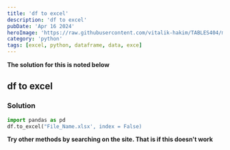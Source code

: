 ```yaml
---
title: 'df to excel'
description: 'df to excel'
pubDate: 'Apr 16 2024'
heroImage: 'https://raw.githubusercontent.com/vitalik-hakim/TABLES404/main/error_b/python.jpg'
category: 'python'
tags: [excel, python, dataframe, data, exce]
---
```


**The solution for this is noted below**

## df to excel

### Solution

```python
import pandas as pd
df.to_excel("File_Name.xlsx', index = False)
```

**Try other methods by searching on the site. That is if this doesn't work**
